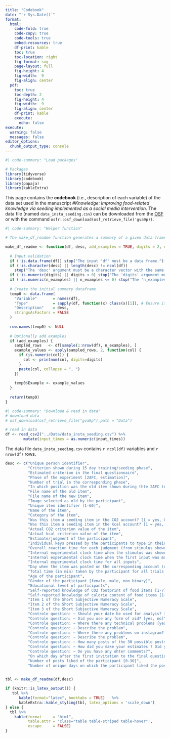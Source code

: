 ```yaml
---
title: "Codebook"
date: "`r Sys.Date()`"
format: 
  html:
    code-fold: true
    code-copy: true
    code-tools: true
    embed-resources: true
    df-print: kable
    toc: true
    toc-location: right
    fig-format: svg
    page-layout: full
    fig-height: 4
    fig-width:  9
    fig-align: center
  pdf:       
    toc: true
    toc-depth: 2
    fig-height: 4
    fig-width:  9
    fig-align: center
    df-print: kable
    execute:
      echo: false
execute:
  warning: false
  messages: false
editor_options: 
  chunk_output_type: console
---
```


```r
#| code-summary: "Load packages"

# Packages
library(tidyverse) 
library(codebook)
library(papaja)
library(kableExtra)
```

This page contains the **codebook** (i.e., description of each variable) of the data set used in the manuscript *#Knowledge: Improving food-related knowledge via seeding implemented as a social media intervention*. The data file (named `data_insta_seeding.csv`) can be downloaded from the [OSF](https://osf.io/vztjq/) or with the command  `osfr::osf_download(osf_retrieve_file('gva9p))`. 

```r
#| code-summary: "Helper function"

# The make_df_readme function generates a summary of a given data frame in R, creating a descriptive table that outlines the structure and content of the data frame. If the add_examples parameter is set to TRUE (the default), the function samples two random rows from df as examples.

make_df_readme <- function(df, desc, add_examples = TRUE, digits = 2, n_examples = 4) {
  
  # Input validation
  if (!is.data.frame(df)) stop("The input 'df' must be a data frame.")
  if (!is.character(desc) || length(desc) != ncol(df)) 
    stop("The 'desc' argument must be a character vector with the same length as the number of columns in 'df'.")
  if (!is.numeric(digits) || digits < 0) stop("The 'digits' argument must be a non-negative integer.")
  if (!is.numeric(n_examples) || n_examples <= 0) stop("The 'n_examples' argument must be a positive integer.")
  
  # Create the initial summary dataframe
  temp0 <- data.frame(
    "Variable"       = names(df),
    "Type"           = sapply(df, function(x) class(x)[1]), # Ensure it handles multiple class objects correctly
    "Description"    = desc,
    stringsAsFactors = FALSE
  )
  
  row.names(temp0) <- NULL
  
  # Optionally add examples
  if (add_examples) {
    sampled_rows   <- df[sample(1:nrow(df), n_examples), ]
    example_values <- apply(sampled_rows, 2, function(col) {
      if (is.numeric(col)) {
        col <- printnum(col, digits=digits)
      }
      paste(col, collapse = ", ")
    })
    
    temp0$Example <- example_values
  }
  
  return(temp0)
}
```


```r
#| code-summary: "Download & read in data"
# download data
# osf_download(osf_retrieve_file("gva9p"),path = "Data")

# read in data
df <- read_csv2("../Data/data_insta_seeding.csv") %>% 
        mutate(input_times = as.numeric(input_times))
```

The data file `data_insta_seeding.csv` contains `r ncol(df)` variables and `r nrow(df)` rows.
                       
```r

desc <- c("Unique person identifier",
          "Criterion shown during 15 day training/seeding phase",
          "Estimated criterion in the final questionnaire",
          "Phase of the experiment [2AFC, estimation]",
          "Number of trial in the corresponding phase",
          "In which position was the old item shown during thte 2AFC test",
          "File name of the old item",
          "File name of the new item",
          "Image selected as old by the participant",
          "Unique item identifier [1-60]",
          "Name of the item",
          "Category of the item",
          "Was this item a seeding item in the CO2 account? [1 = yes, 0 = no]",
          "Was this item a seeding item in the Kcal account? [1 = yes, 0 = no]",
          "Actual CO2 criterion value of the item",
          "Actual kcal criterion value of the item",
          "Estimate/judgment of the participant",
          "Individual keys pressed by the participants to type in their judgment",
          "Overall reaction time for each judgment (from stimulus shown until confirmed button clicked",
          "Internal experimental clock time when the stimulus was shown",
          "Internal experimental clock time when the first input was made",
          "Internal experimental clock time for all inputs",
          "Day when the item was posted on the corresponding account (only applicable if it was a seeding item)",
          "Total time (in min) taken by the participant for all trials in the corresponding phase (2AFC or estimation)",
          "Age of the participant",
          "Gender of the participant [female, male, non_binary]",
          "Educational level of participants",
          "Self-reported knowledge of CO2 footprint of food items [1-7]",
          "Self-reported knowledge of calorie content of food items [1-7]",
          "Item 1 of the Short Subjective Numeracy Scale",
          "Item 2 of the Short Subjective Numeracy Scale",
          "Item 3 of the Short Subjective Numeracy Scale",
          "Controle question: ~ Should your date be used for analyis? [yes, no]",
          "Controle question: ~ Did you use any form of aid? [yes, no]",
          "Controle question: ~ Where there any technical problems [yes, no]",
          "Controle question: ~ Describe the problem",
          "Controle question: ~ Where there any problems on instagram? [yes, no]",
          "Controle question: ~ Describe the problem",
          "Controle question: ~ How many posts of the 30 possible posts did you see on instagram?",
          "Controle question: ~ How did you make your estimates ? Did you use a specific strategy?",
          "Controle question: ~ Do you have any ohter comments?",
          "On which day after the first invitation to the final questionnaire did the participants actually participate?",
          "Number of posts liked of the participant [0-30]",
          "Number of unique days on which the participant liked the posts [0-15]") 
  

tbl <- make_df_readme(df,desc)

if (knitr::is_latex_output()) {
   tbl %>%
      kable(format="latex", booktabs = TRUE)   %>% 
      kableExtra::kable_styling(tbl, latex_options = 'scale_down')
} else {
  tbl %>% 
    kable(format     = "html",
          table.attr = 'class="table table-striped table-hover"',
          escape     = FALSE)
}

```

 
